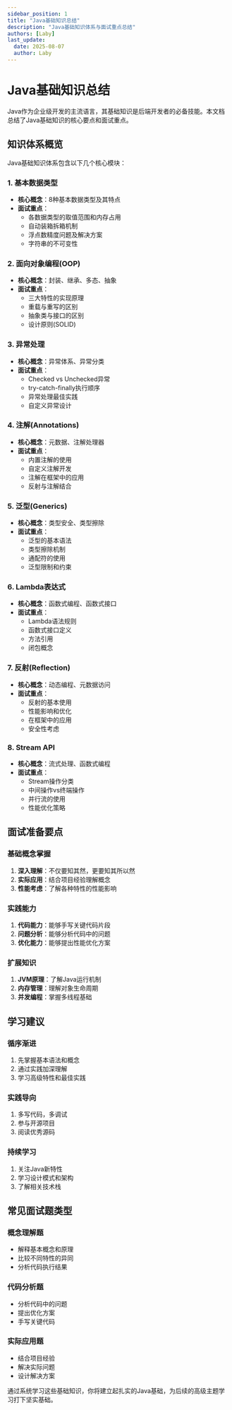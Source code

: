 ```yaml
---
sidebar_position: 1
title: "Java基础知识总结"
description: "Java基础知识体系与面试重点总结"
authors: [Laby]
last_update:
  date: 2025-08-07
  author: Laby
---
```


# Java基础知识总结

Java作为企业级开发的主流语言，其基础知识是后端开发者的必备技能。本文档总结了Java基础知识的核心要点和面试重点。

## 知识体系概览

Java基础知识体系包含以下几个核心模块：

### 1. 基本数据类型
- **核心概念**：8种基本数据类型及其特点
- **面试重点**：
  - 各数据类型的取值范围和内存占用
  - 自动装箱拆箱机制
  - 浮点数精度问题及解决方案
  - 字符串的不可变性

### 2. 面向对象编程(OOP)
- **核心概念**：封装、继承、多态、抽象
- **面试重点**：
  - 三大特性的实现原理
  - 重载与重写的区别
  - 抽象类与接口的区别
  - 设计原则(SOLID)

### 3. 异常处理
- **核心概念**：异常体系、异常分类
- **面试重点**：
  - Checked vs Unchecked异常
  - try-catch-finally执行顺序
  - 异常处理最佳实践
  - 自定义异常设计

### 4. 注解(Annotations)
- **核心概念**：元数据、注解处理器
- **面试重点**：
  - 内置注解的使用
  - 自定义注解开发
  - 注解在框架中的应用
  - 反射与注解结合

### 5. 泛型(Generics)
- **核心概念**：类型安全、类型擦除
- **面试重点**：
  - 泛型的基本语法
  - 类型擦除机制
  - 通配符的使用
  - 泛型限制和约束

### 6. Lambda表达式
- **核心概念**：函数式编程、函数式接口
- **面试重点**：
  - Lambda语法规则
  - 函数式接口定义
  - 方法引用
  - 闭包概念

### 7. 反射(Reflection)
- **核心概念**：动态编程、元数据访问
- **面试重点**：
  - 反射的基本使用
  - 性能影响和优化
  - 在框架中的应用
  - 安全性考虑

### 8. Stream API
- **核心概念**：流式处理、函数式编程
- **面试重点**：
  - Stream操作分类
  - 中间操作vs终端操作
  - 并行流的使用
  - 性能优化策略

## 面试准备要点

### 基础概念掌握
1. **深入理解**：不仅要知其然，更要知其所以然
2. **实际应用**：结合项目经验理解概念
3. **性能考虑**：了解各种特性的性能影响

### 实践能力
1. **代码能力**：能够手写关键代码片段
2. **问题分析**：能够分析代码中的问题
3. **优化能力**：能够提出性能优化方案

### 扩展知识
1. **JVM原理**：了解Java运行机制
2. **内存管理**：理解对象生命周期
3. **并发编程**：掌握多线程基础

## 学习建议

### 循序渐进
1. 先掌握基本语法和概念
2. 通过实践加深理解
3. 学习高级特性和最佳实践

### 实践导向
1. 多写代码，多调试
2. 参与开源项目
3. 阅读优秀源码

### 持续学习
1. 关注Java新特性
2. 学习设计模式和架构
3. 了解相关技术栈

## 常见面试题类型

### 概念理解题
- 解释基本概念和原理
- 比较不同特性的异同
- 分析代码执行结果

### 代码分析题
- 分析代码中的问题
- 提出优化方案
- 手写关键代码

### 实际应用题
- 结合项目经验
- 解决实际问题
- 设计解决方案

通过系统学习这些基础知识，你将建立起扎实的Java基础，为后续的高级主题学习打下坚实基础。 